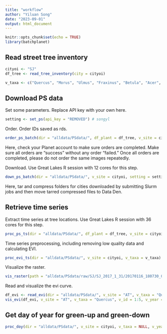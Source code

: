 ```yaml
---
title: "workflow"
author: "Yiluan Song"
date: "2023-09-01"
output: html_document
---
```


```r
knitr::opts_chunk$set(echo = TRUE)
library(batchplanet)
```

## Read street tree inventory

```r
cityoi <- "SJ"
df_tree <- read_tree_inventory(city = cityoi)

v_taxa <- c("Quercus", "Morus", "Ulmus", "Fraxinus", "Betula", "Acer", "Populus")
```

## Download PS data
Set some parameters. Replace API key with your own here.
```r
setting <- set_ps(api_key = "REMOVED") # songyl
```

Order. Order IDs saved as rds.
```r
order_ps_batch(dir = "alldata/PSdata/", df_plant = df_tree, v_site = cityoi, setting = setting)
```

Here, check your Planet account to make sure orders are completed. Make sure all orders are "success" without any order "failed." Once all orders are completed, please do not order the same images repeatedly.

Download. Use Great Lakes R session with 12 cores for this step.
```r
down_ps_batch(dir = "alldata/PSdata/", v_site = cityoi, setting = setting)
```
Here, tar and compress folders for cities downloaded by submitting Slurm jobs and then move tarred compressed files to Data Den.

## Retrieve time series

Extract time series at tree locations. Use Great Lakes R session with 36 cores for this step.
```r
proc_ps_ts(dir = "alldata/PSdata/", df_plant = df_tree, v_site = cityoi, v_taxa = v_taxa)
```

Time series preprocessing, including removing low quality data and calculating EVI.
```r
proc_evi_ts(dir = "alldata/PSdata/", v_site = cityoi, v_taxa = v_taxa)
```

Visualize the raster.
```r
vis_raster(path = "alldata/PSdata/raw/SJ/SJ_2017_1_31/20170116_180730_0e30_3B_AnalyticMS_SR_clip.tif", crop_shape = NULL)
```

Read and visualize the evi curve.
```r
df_evi <- read_evi(dir = "alldata/PSdata/", v_site = "AT", v_taxa = "Quercus")
vis_evi(df_evi, v_site = "AT", v_taxa = "Quercus", v_id = 1:5, v_year = 2017:2022)
```

## Get day of year for green-up and green-down
```r
proc_doy(dir = "alldata/PSdata/", v_site = cityoi, v_taxa = NULL, v_year = NULL, v_id = NULL, df_thres = NULL, min_days = 50)
```
